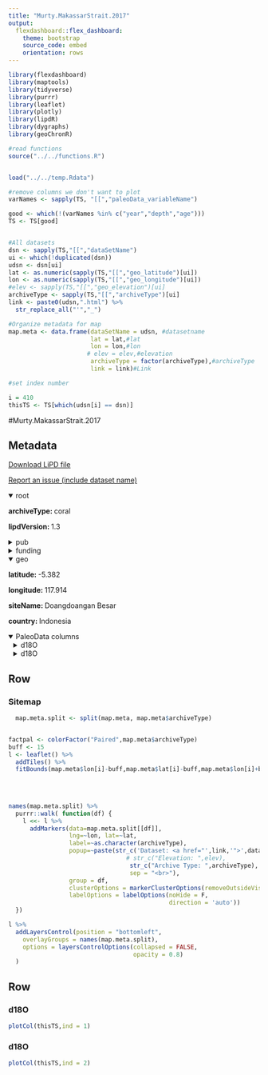 ```yaml
---
title: "Murty.MakassarStrait.2017"
output: 
  flexdashboard::flex_dashboard:
    theme: bootstrap
    source_code: embed
    orientation: rows
---
```


```r
library(flexdashboard)
library(maptools)
library(tidyverse)
library(purrr)
library(leaflet)
library(plotly)
library(lipdR)
library(dygraphs)
library(geoChronR)

#read functions
source("../../functions.R")


load("../../temp.Rdata")

#remove columns we don't want to plot
varNames <- sapply(TS, "[[","paleoData_variableName")

good <- which(!(varNames %in% c("year","depth","age")))
TS <- TS[good]


#All datasets
dsn <- sapply(TS,"[[","dataSetName")
ui <- which(!duplicated(dsn))
udsn <- dsn[ui]
lat <- as.numeric(sapply(TS,"[[","geo_latitude")[ui])
lon <- as.numeric(sapply(TS,"[[","geo_longitude")[ui])
#elev <- sapply(TS,"[[","geo_elevation")[ui]
archiveType <- sapply(TS,"[[","archiveType")[ui]
link <- paste0(udsn,".html") %>% 
  str_replace_all("'","_")

#Organize metadata for map
map.meta <- data.frame(dataSetName = udsn, #datasetname
                       lat = lat,#lat
                       lon = lon,#lon
                      # elev = elev,#elevation
                       archiveType = factor(archiveType),#archiveType
                       link = link)#Link

#set index number

i = 410
thisTS <- TS[which(udsn[i] == dsn)]
```
#Murty.MakassarStrait.2017

Metadata {.sidebar}
-------------------------------------
[Download LiPD file](Murty.MakassarStrait.2017.lpd)
            

[Report an issue (include dataset name)](https://github.com/nickmckay/LiPDverse/issues)

<details open style="margin-left: 0px">
<summary>root</summary>
<p style="margin-left: 0px"><strong>archiveType: </strong>coral
<p style="margin-left: 0px"><strong>lipdVersion: </strong>1.3
</details>
<details>
<summary>pub</summary>
<details style="margin-left: 10px">
<summary>pub1</summary>
<p style="margin-left: 10px"><strong>journal: </strong>Geophysical Research Letters
<p style="margin-left: 10px"><strong>volume: </strong>44
<p style="margin-left: 10px"><strong>pages: </strong>11,967-11,975
<p style="margin-left: 10px"><strong>title: </strong>Climatic Influences on Southern Makassar Strait Salinity Over the Past Century
<p style="margin-left: 10px"><strong>DOI: </strong>10.1002/2017GL075504
</details>
</details>
<details>
<summary>funding</summary>
<details style="margin-left: 10px">
<summary>funding1</summary>
<p style="margin-left: 10px"><strong>agency: </strong>National Research Foundation Singapore
<p style="margin-left: 10px"><strong>grant: </strong>NRFF-2012-03
<p style="margin-left: 10px"><strong>country: </strong>Singapore
</details>
<details style="margin-left: 10px">
<summary>funding2</summary>
<p style="margin-left: 10px"><strong>agency: </strong>National Oceanic and Atmospheric Administration, Division of Climate Observations, U.S. Department of Commerce
<p style="margin-left: 10px"><strong>grant: </strong>UCAR-Z15-17551
<p style="margin-left: 10px"><strong>country: </strong>USA
</details>
</details>
<details open style="margin-left: 0px">
<summary>geo</summary>
<p style="margin-left: 0px"><strong>latitude: </strong>-5.382
<p style="margin-left: 0px"><strong>longitude: </strong>117.914
<p style="margin-left: 0px"><strong>siteName: </strong>Doangdoangan Besar
<p style="margin-left: 0px"><strong>country: </strong>Indonesia
</details>
<details open>
<summary>PaleoData columns</summary>
<details style="margin-left: 10px">
<summary>d18O</summary>
<p style="margin-left: 10px"><strong>TSid: </strong>WEB4d49a073
<p style="margin-left: 10px"><strong>variableName: </strong>d18O
<p style="margin-left: 10px"><strong>units: </strong>permill vpdb
<p style="margin-left: 10px"><strong>description: </strong>Monthly data used for calibration
</details>
<details style="margin-left: 10px">
<summary>d18O</summary>
<p style="margin-left: 10px"><strong>TSid: </strong>WEB1a9fc096
<p style="margin-left: 10px"><strong>variableName: </strong>d18O
<p style="margin-left: 10px"><strong>units: </strong>permill vpdb
<p style="margin-left: 10px"><strong>description: </strong>bimonthly resolution record
</details>

Row
-----------------------------------------------------------------------

### Sitemap

```r
  map.meta.split <- split(map.meta, map.meta$archiveType)


factpal <- colorFactor("Paired",map.meta$archiveType)
buff <- 15
l <- leaflet() %>% 
  addTiles() %>% 
  fitBounds(map.meta$lon[i]-buff,map.meta$lat[i]-buff,map.meta$lon[i]+buff,map.meta$lat[i]+buff)
  

  
  
names(map.meta.split) %>%
  purrr::walk( function(df) {
    l <<- l %>%
      addMarkers(data=map.meta.split[[df]],
                 lng=~lon, lat=~lat,
                 label=~as.character(archiveType),
                 popup=~paste(str_c('Dataset: <a href="',link,'">',dataSetName,'</a>'),
                                 # str_c("Elevation: ",elev),
                                  str_c("Archive Type: ",archiveType),
                                  sep = "<br>"),
                 group = df,
                 clusterOptions = markerClusterOptions(removeOutsideVisibleBounds = F),
                 labelOptions = labelOptions(noHide = F,
                                             direction = 'auto'))
  })

l %>%
  addLayersControl(position = "bottomleft",
    overlayGroups = names(map.meta.split),
    options = layersControlOptions(collapsed = FALSE,
                                   opacity = 0.8)
  )
```

Row {.tabset .tabset-fade}
-----------------------------------------------------------------------

### d18O
```r
plotCol(thisTS,ind = 1)
```

### d18O
```r
plotCol(thisTS,ind = 2)
```
